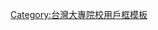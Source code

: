 {{Userbox
  |id=臺藝大
  |id-c=white
  |info=這個用戶是'''[[國立臺灣藝術大學]]'''的學生、校友或教職人員。
  |info-c=#FFFFFF
  |info-s=10
  |border-c=#800080
}}<includeonly>[[Category:國立臺灣藝術大學維基人|{{PAGENAME}}]]</includeonly>
<noinclude>
<p style="clear: both; padding-top: 2em">
[[Category:台灣大專院校用戶框模板]]
</noinclude>
